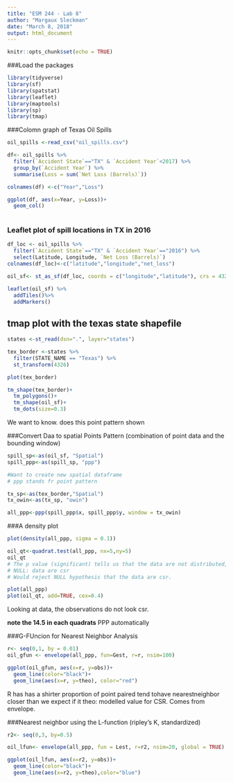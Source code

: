 ```yaml
---
title: "ESM 244 - Lab 8"
author: "Margaux Sleckman"
date: "March 8, 2018"
output: html_document
---
```


```r
knitr::opts_chunk$set(echo = TRUE)
```


###Load the packages
```r

library(tidyverse)
library(sf)
library(spatstat)
library(leaflet)
library(maptools)
library(sp)
library(tmap)

```

###Colomn graph of Texas Oil Spills 
```r

oil_spills <-read_csv("oil_spills.csv")

df<- oil_spills %>% 
  filter(`Accident State`=="TX" & `Accident Year`<2017) %>% 
  group_by(`Accident Year`) %>% 
  summarise(Loss = sum(`Net Loss (Barrels)`))

colnames(df) <-c("Year","Loss")

ggplot(df, aes(x=Year, y=Loss))+
  geom_col()
         

```

### Leaflet plot of spill locations in TX in 2016

```r

df_loc <- oil_spills %>% 
  filter(`Accident State`=="TX" & `Accident Year`=="2016") %>% 
  select(Latitude, Longitude, `Net Loss (Barrels)`)
colnames(df_loc)<-c("latitude","longitude","net_loss")

oil_sf<- st_as_sf(df_loc, coords = c("longitude","latitude"), crs = 4326)

leaflet(oil_sf) %>% 
  addTiles()%>%
  addMarkers()
```



## tmap plot with the texas state shapefile
```r

states <-st_read(dsn=".", layer="states")

tex_border <-states %>% 
  filter(STATE_NAME == "Texas") %>% 
  st_transform(4326)

plot(tex_border)

tm_shape(tex_border)+
  tm_polygons()+
  tm_shape(oil_sf)+
  tm_dots(size=0.3)

```

We want to know. does this point pattern shown 

###Convert Daa to spatial Points Pattern
(combination of point data and the bounding window)

```r

spill_sp<-as(oil_sf, "Spatial")
spill_ppp<-as(spill_sp, "ppp")

#Want to create new spatial dataframe 
# ppp stands fr point pattern

tx_sp<-as(tex_border,"Spatial") 
tx_owin<-as(tx_sp, "owin")

all_ppp<-ppp(spill_ppp$x, spill_ppp$y, window = tx_owin)  

```

###A density plot 
```r

plot(density(all_ppp, sigma = 0.1))

```

```r

oil_qt<-quadrat.test(all_ppp, nx=5,ny=5)
oil_qt
# The p value (significant) tells us that the data are not distributed, 
# NULL: data are csr 
# Would reject NULL hypothesis that the data are csr.

plot(all_ppp)
plot(oil_qt, add=TRUE, cex=0.4)
```
Looking at data, the observations do not look csr. 

**note the 14.5 in each quadrats**
PPP automatically 

###G-FUncion for Nearest Neighbor Analysis 
```r

r<- seq(0,1, by = 0.01)
oil_gfun <- envelope(all_ppp, fun=Gest, r=r, nsim=100)

ggplot(oil_gfun, aes(x=r, y=obs))+
  geom_line(color="black")+
  geom_line(aes(x=r, y=theo), color="red")

```

R has has a shirter proportion of point paired tend tohave nearestneighbor closer than we expect if it 
theo: modelled value for CSR. Comes from envelope. 

###Nearest neighbor using the L-function (ripley's K, standardized)
```r

r2<- seq(0,3, by=0.5)

oil_lfun<- envelope(all_ppp, fun = Lest, r=r2, nsim=20, global = TRUE)

ggplot(oil_lfun, aes(x=r2, y=obs))+
  geom_line(color="black")+
  geom_line(aes(x=r2, y=theo),color="blue")


```
